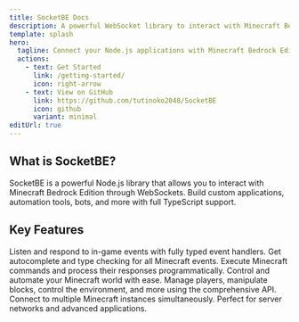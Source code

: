 ```yaml
---
title: SocketBE Docs
description: A powerful WebSocket library to interact with Minecraft Bedrock Edition WebSocket Protocol
template: splash
hero:
  tagline: Connect your Node.js applications with Minecraft Bedrock Edition using WebSockets
  actions:
    - text: Get Started
      link: /getting-started/
      icon: right-arrow
    - text: View on GitHub
      link: https://github.com/tutinoko2048/SocketBE
      icon: github
      variant: minimal
editUrl: true
---
```



## What is SocketBE?

SocketBE is a powerful Node.js library that allows you to interact with Minecraft Bedrock Edition through WebSockets. Build custom applications, automation tools, bots, and more with full TypeScript support.

## Key Features

<CardGrid stagger>
	<Card title="Typed Event Handling" icon="seti:typescript">
		Listen and respond to in-game events with fully typed event handlers. Get autocomplete and type checking for all Minecraft events.
	</Card>
	<Card title="Command Execution" icon="seti:powershell">
		Execute Minecraft commands and process their responses programmatically. Control and automate your Minecraft world with ease.
	</Card>
	<Card title="Player & World Management" icon="puzzle">
		Manage players, manipulate blocks, control the environment, and more using the comprehensive API.
	</Card>
	<Card title="Multiple Connections" icon="seti:xml">
		Connect to multiple Minecraft instances simultaneously. Perfect for server networks and advanced applications.
	</Card>
</CardGrid>

